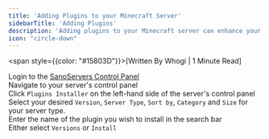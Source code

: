 ```yaml
---
title: 'Adding Plugins to your Minecraft Server'
sidebarTitle: 'Adding Plugins'
description: 'Adding plugins to your Minecraft server can enhance your gameplay experience. In this guide, we will show you how to add plugins to your Minecraft server.'
icon: "circle-down"
---
```

<span style={{color: "#15803D"}}>[Written By Whogi | 1 Minute Read]</span>

Login to the [SanoServers Control Panel](https://panel.sanoservers.com/)<br/>
Navigate to your server's control panel<br/>
Click ``Plugins Installer`` on the left-hand side of the server's control panel<br/>
Select your desired ``Version``, ``Server Type``, ``Sort by``, ``Category`` and ``Size`` for your server type.<br/>
Enter the name of the plugin you wish to install in the search bar<br/>
Either select ``Versions`` or ``Install``<br/>